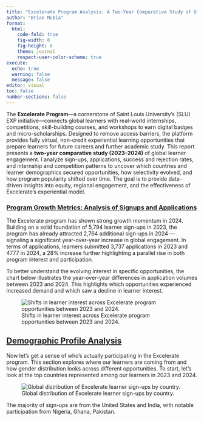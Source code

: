 ```yaml
---
title: "Excelerate Program Analysis: A Two-Year Comparative Study of Global Learner Engagement and Outcomes (2023-2024)"
author: "Brian Mubia"
format:
  html:
    code-fold: true
    fig-width: 8
    fig-height: 6
    theme: journal
    respect-user-color-scheme: true
execute:
  echo: true
  warning: false
  message: false
editor: visual
toc: false
number-sections: false
---
```


The **Excelerate Program**—a cornerstone of Saint Louis University’s (SLU) EXP initiative—connects global learners with real-world internships, competitions, skill-building courses, and workshops to earn digital badges and micro-scholarships. Designed to remove access barriers, the platform provides fully virtual, non-credit experiential learning opportunities that prepare learners for future careers and further academic study. This report presents a **two-year comparative study (2023–2024)** of global learner engagement. I analyze sign-ups, applications, success and rejection rates, and internship and competition patterns to uncover which countries and learner demographics secured opportunities, how selectivity evolved, and how program popularity shifted over time. The goal is to provide data-driven insights into equity, regional engagement, and the effectiveness of Excelerate’s experiential model.

### [**Program Growth Metrics: Analysis of Signups and Applications**]{.underline}

The Excelerate program has shown strong growth momentum in 2024. Building on a solid foundation of 5,794 learner sign-ups in 2023, the program has already attracted 2,764 additional sign-ups in 2024 — signaling a significant year-over-year increase in global engagement. In terms of applications, learners submitted 3,737 applications in 2023 and 4777 in 2024, a 28% increase further highlighting a parallel rise in both program interest and participation.

To better understand the evolving interest in specific opportunities, the chart below illustrates the year-over-year differences in application volumes between 2023 and 2024. This highlights which opportunities experienced increased demand and which saw a decline in learner interest.

![Shifts in learner interest across Excelerate program opportunities between 2023 and 2024.](images/plot.png){fig-alt="A horizontal lollipop plot showing the change in the number of applications for various Excelerate program opportunities between 2023 and 2024."}

## [Demographic Profile Analysis]{.underline}

Now let's get a sense of who’s actually participating in the Excelerate program. This section explores where our learners are coming from and how gender distribution looks across different opportunities. To start, let’s look at the top countries represented among our learners in 2023 and 2024.

![Global distribution of Excelerate learner sign-ups by country.](images/countries.png){fig-alt="Horizontal bar chart showing the global distribution of learner signups by country."}

The majority of sign-ups are from the United States and India, with notable participation from Nigeria, Ghana, Pakistan.